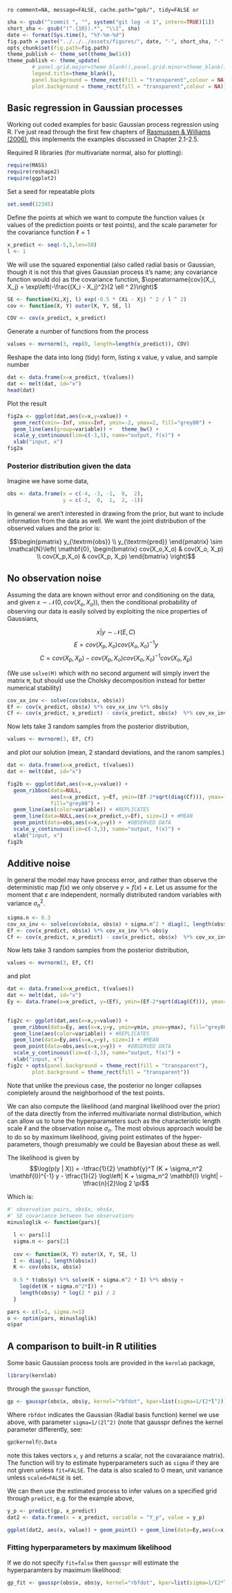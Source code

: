 `ro comment=NA, message=FALSE, cache.path="gpb/", tidy=FALSE or`

```r
sha <- gsub("^commit ", "", system("git log -n 1", intern=TRUE)[1])
short_sha <- gsub("(^.{10}).*", "\\1", sha)
date <- format(Sys.time(), "%Y-%m-%d")
fig.path = paste("../../../assets/figures/", date, "-", short_sha, "-", sep="")
opts_chunk$set(fig.path=fig.path)
theme_publish <- theme_set(theme_bw(14))
theme_publish <- theme_update(
        # panel.grid.major=theme_blank(),panel.grid.minor=theme_blank(),
        legend.title=theme_blank(), 
        panel.background = theme_rect(fill = "transparent",colour = NA), 
        plot.background = theme_rect(fill = "transparent",colour = NA))
```

Basic regression in Gaussian processes  
---------------------------------------

Working out coded examples for basic Gaussian process regression using R.  I've just read through the first few chapters of [Rasmussen & Williams (2006)](http://www.GaussianProcess.org/gpml), this implements the examples discussed in Chapter 2.1-2.5.  

<!-- Also motivated by [James Keirstead](http://www.jameskeirstead.ca/r/gaussian-process-regression-with-r/), with cleaner code.  -->

Required R libraries (for multivariate normal, also for plotting):

```r
require(MASS)
require(reshape2)
require(ggplot2)
```


Set a seed for repeatable plots

```r
set.seed(12345)
```


Define the points at which we want to compute the function values (x values of the prediction points or test points), and the scale parameter for the covariance function $\ell=1$

```r
x_predict <- seq(-5,5,len=50)
l <- 1
```

We will use the squared exponential (also called radial basis or Gaussian, though it is not this that gives Gaussian process it's name; any covariance function would do) as the covariance function, $\operatorname{cov}(X_i, X_j) = \exp\left(-\frac{(X_i - X_j)^2}{2 \ell ^ 2}\right)$

```r
SE <- function(Xi,Xj, l) exp(-0.5 * (Xi - Xj) ^ 2 / l ^ 2)
cov <- function(X, Y) outer(X, Y, SE, l)
```

```r
COV <- cov(x_predict, x_predict)
```
Generate a number of functions from the process

```r
values <- mvrnorm(3, rep(0, length=length(x_predict)), COV)
```


Reshape the data into long (tidy) form, listing x value, y value, and sample number
```r
dat <- data.frame(x=x_predict, t(values))
dat <- melt(dat, id="x")
head(dat)
```


Plot the result

```r
fig2a <- ggplot(dat,aes(x=x,y=value)) +
  geom_rect(xmin=-Inf, xmax=Inf, ymin=-2, ymax=2, fill="grey80") +
  geom_line(aes(group=variable)) +   theme_bw() +
  scale_y_continuous(lim=c(-3,3), name="output, f(x)") +
  xlab("input, x")
fig2a
```

### Posterior distribution given the data

Imagine we have some data,

```r
obs <- data.frame(x = c(-4, -3, -1,  0,  2),
                  y = c(-2,  0,  1,  2, -1))
```


In general we aren't interested in drawing from the prior, but want to include information from the data as well.  We want the joint distribution of the observed values and the prior is:

$$\begin{pmatrix} y_{\textrm{obs}} \\ y_{\textrm{pred}} \end{pmatrix} \sim \mathcal{N}\left( \mathbf{0}, \begin{bmatrix} cov(X_o,X_o) & cov(X_o, X_p) \\ cov(X_p,X_o) & cov(X_p, X_p) \end{bmatrix} \right)$$


## No observation noise

Assuming the data are known without error and conditioning on the data, and given $x \sim \mathcal{N}(0, cov(X_o, X_o))$, then the conditional probability of observing our data is easily solved by exploiting the nice properties of Gaussians,

$$x|y \sim \mathcal{N}(E,C)$$
$$E = cov(X_p, X_o) cov(X_o,X_o)^{-1} y$$
$$C= cov(X_p, X_p) - cov(X_p, X_o) cov(X_o,X_o)^{-1} cov(X_o, X_p)$$

(We use `solve(M)` which with no second argument will simply invert the matrix `M`, but should use the Cholsky decomposition instead for better numerical stability)

```r
cov_xx_inv <- solve(cov(obs$x, obs$x))
Ef <- cov(x_predict, obs$x) %*% cov_xx_inv %*% obs$y
Cf <- cov(x_predict, x_predict) - cov(x_predict, obs$x)  %*% cov_xx_inv %*% cov(obs$x, x_predict)
```


Now lets take 3 random samples from the posterior distribution,
```r
values <- mvrnorm(3, Ef, Cf)
```

and plot our solution (mean, 2 standard deviations, and the ranom samples.)

```r
dat <- data.frame(x=x_predict, t(values))
dat <- melt(dat, id="x")

fig2b <- ggplot(dat,aes(x=x,y=value)) +
  geom_ribbon(data=NULL, 
              aes(x=x_predict, y=Ef, ymin=(Ef-2*sqrt(diag(Cf))), ymax=(Ef+2*sqrt(diag(Cf)))),
              fill="grey80") +
  geom_line(aes(color=variable)) + #REPLICATES
  geom_line(data=NULL,aes(x=x_predict,y=Ef), size=1) + #MEAN
  geom_point(data=obs,aes(x=x,y=y)) +  #OBSERVED DATA
  scale_y_continuous(lim=c(-3,3), name="output, f(x)") +
  xlab("input, x")
fig2b
```

Additive noise
--------------

In general the model may have process error, and rather than observe the deterministic map $f(x)$ we only observe $y = f(x) + \varepsilon$.  Let us assume for the moment that $\varepsilon$ are independent, normally distributed random variables with variance $\sigma_n^2$.  

```r
sigma.n <- 0.3
cov_xx_inv <- solve(cov(obs$x, obs$x) + sigma.n^2 * diag(1, length(obs$x)))
Ef <- cov(x_predict, obs$x) %*% cov_xx_inv %*% obs$y
Cf <- cov(x_predict, x_predict) - cov(x_predict, obs$x)  %*% cov_xx_inv %*% cov(obs$x, x_predict)
```



Now lets take 3 random samples from the posterior distribution,
```r
values <- mvrnorm(3, Ef, Cf)
```

and plot 

```r
dat <- data.frame(x=x_predict, t(values))
dat <- melt(dat, id="x")
Ey <- data.frame(x=x_predict, y=(Ef), ymin=(Ef-2*sqrt(diag(Cf))), ymax=(Ef+2*sqrt(diag(Cf))))

      
fig2c <- ggplot(dat,aes(x=x,y=value)) +
  geom_ribbon(data=Ey, aes(x=x,y=y, ymin=ymin, ymax=ymax), fill="grey80") + # Var
  geom_line(aes(color=variable)) + #REPLICATES
  geom_line(data=Ey,aes(x=x,y=y), size=1) + #MEAN
  geom_point(data=obs,aes(x=x,y=y)) +  #OBSERVED DATA
  scale_y_continuous(lim=c(-3,3), name="output, f(x)") +
  xlab("input, x") 
fig2c + opts(panel.background = theme_rect(fill = "transparent"), 
        plot.background = theme_rect(fill = "transparent"))
```

Note that unlike the previous case, the posterior no longer collapses completely around the neighborhood of the test points.  


We can also compute the likelihood (and marginal likelihood over the prior) of the data directly from the inferred multivariate normal distribution, which can allow us to tune the hyperparameters such as the characteristic length scale $\ell$ and the observation noise $\sigma_n$.  The most obvious approach would be to do so by maximum likelihood, giving point estimates of the hyper-parameters, though presumably we could be Bayesian about these as well.  

<!-- Continuing... 2012-10-22 -->

The likelihood is given by 
$$\log(p(y | X)) = -\tfrac{1}{2} \mathbf{y}^T (K + \sigma_n^2 \mathbf{I})^{-1} y  - \tfrac{1}{2} \log\left| K + \sigma_n^2 \mathbf{I} \right| - \tfrac{n}{2}\log 2 \pi$$

Which is:

```r

#' observation pairs, obs$x, obs$x, 
#' SE covariance between two observations 
minusloglik <- function(pars){ 

  l <- pars[1]
  sigma.n <- pars[2]
  
  cov <- function(X, Y) outer(X, Y, SE, l)
  I <- diag(1, length(obs$x))
  K <- cov(obs$x, obs$x) 
  
  0.5 * t(obs$y) %*% solve(K + sigma.n^2 * I) %*% obs$y +
    log(det(K + sigma.n^2*I)) +
    length(obs$y) * log(2 * pi) / 2
  }
```


```r
pars <- c(l=1, sigma.n=1)
o <- optim(pars, minusloglik)
o$par
```

## A comparison to built-in R utilities

Some basic Gaussian process tools are provided in the `kernlab` package,

```r
library(kernlab)
```

through the `gausspr` function,

```r
gp <- gausspr(obs$x, obs$y, kernel="rbfdot", kpar=list(sigma=1/(2*l^2)), fit=FALSE, scaled=FALSE, var=0.8)
```

Where `rbfdot` indicates the Gaussian (Radial basis function) kernel we use above, with parameter `sigma=1/(2l^2)` (note that gausspr defines the kernel parameter differently, see:

```r
gp@kernelf@.Data
```
note this takes vectors `x`, `y` and returns a scalar, not the covaraiance matrix).  The function will try to estimate hyperparameters such as `sigma` if they are not given unless `fit=FALSE`.  The data is also scaled to 0 mean, unit variance unless `scaled=FALSE` is set.  

We can then use the estimated process to infer values on a specified grid through `predict`, e.g. for the example above,

```r
y_p <- predict(gp, x_predict)
dat2 <- data.frame(x = x_predict, variable = "Y_p", value = y_p)
```


```r
ggplot(dat2, aes(x, value)) + geom_point() + geom_line(data=Ey,aes(x=x,y=y), size=1) 
```

### Fitting hyperparameters by maximum likelihood

If we do not specify `fit=false` then `gausspr` will estimate the hyperparamters by maximum likelihood:


```r
gp_fit <- gausspr(obs$x, obs$y, kernel="rbfdot", kpar=list(sigma=1/(2*l^2)), scaled=FALSE, var=0.8)
```
